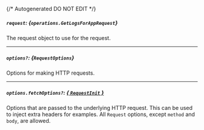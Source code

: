 {/* Autogenerated DO NOT EDIT  */}

##### `request`: *{`operations.GetLogsForAppRequest`}*
The request object to use for the request.
<Collapsible openLabel={Labels.showProperties} closeLabel={Labels.hideProperties}>
    <GetLogsForAppRequest/>
</Collapsible>

---
##### `options?`: *{`RequestOptions`}*
Options for making HTTP requests.

---
##### `options.fetchOptions?`: [*{ `RequestInit` }*](https://developer.mozilla.org/en-US/docs/Web/API/Request/Request#options)
Options that are passed to the underlying HTTP request. This can be used to inject extra headers for examples. All `Request` options, except `method` and `body`, are allowed.


